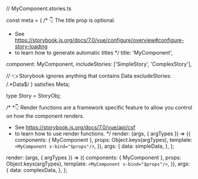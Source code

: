 // MyComponent.stories.ts




const meta = {
  /* 👇 The title prop is optional.
   * See https://storybook.js.org/docs/7.0/vue/configure/overview#configure-story-loading
   * to learn how to generate automatic titles
   */
  title: 'MyComponent',

  component: MyComponent,
  includeStories: ['SimpleStory', 'ComplexStory'],

  // 👈 Storybook ignores anything that contains Data
  excludeStories: /.*Data$/
} satisfies Meta<typeof MyComponent>;


type Story = StoryObj<typeof MyComponent>;

/*
 *👇 Render functions are a framework specific feature to allow you control on how the component renders.
 * See https://storybook.js.org/docs/7.0/vue/api/csf
 * to learn how to use render functions.
 */
  render: (args, { argTypes }) => ({
    components: { MyComponent },
    props: Object.keys(argTypes),
    template: `<MyComponent v-bind="$props"/>`,
  }),
  args: {
    data: simpleData,
  },
};

  render: (args, { argTypes }) => ({
    components: { MyComponent },
    props: Object.keys(argTypes),
    template: `<MyComponent v-bind="$props"/>`,
  }),
  args: {
    data: complexData,
  },
};
